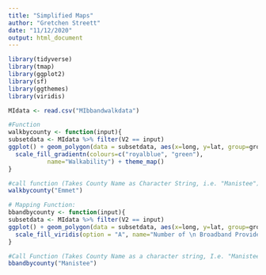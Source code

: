```yaml
---
title: "Simplified Maps"
author: "Gretchen Streett"
date: "11/12/2020"
output: html_document
---
```


``` r
library(tidyverse)
library(tmap)
library(ggplot2)
library(sf)
library(ggthemes)
library(viridis)

MIdata <- read.csv("MIbbandwalkdata")
```

```R
#Function
walkbycounty <- function(input){
subsetdata <- MIdata %>% filter(V2 == input)
ggplot() + geom_polygon(data = subsetdata, aes(x=long, y=lat, group=group, fill=NatWalkInd), color = "black") +
  scale_fill_gradientn(colours=c("royalblue", "green"), 
           name="Walkability") + theme_map()
}

#call function (Takes County Name as Character String, i.e. "Manistee")
walkbycounty("Emmet")
```

```R
# Mapping Function:
bbandbycounty <- function(input){
subsetdata <- MIdata %>% filter(V2 == input)
ggplot() + geom_polygon(data = subsetdata, aes(x=long, y=lat, group=group, fill=GroupProvideNum), color = "black") +
  scale_fill_viridis(option = "A", name="Number of \n Broadband Providers") + theme_map()
}

#Call Function (Takes County Name as a character string, I.e. "Manistee")
bbandbycounty("Manistee")
```

